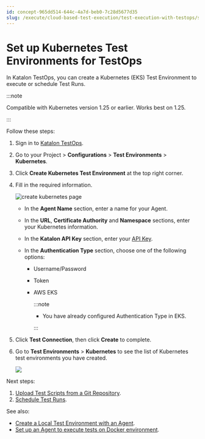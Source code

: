 ```yaml
---
id: concept-965dd514-644c-4a7d-beb0-7c28d5677d35
slug: /execute/cloud-based-test-execution/test-execution-with-testops/set-up-kubernetes-test-environments-for-testops
---
```


# Set up Kubernetes Test Environments for TestOps

In Katalon TestOps, you can create a Kubernetes \(EKS\) Test Environment to execute or schedule Test Runs.


:::note

Compatible with Kubernetes version 1.25 or earlier. Works best on 1.25.

:::

Follow these steps:

1.  Sign in to [Katalon TestOps](https://testops.katalon.io/login).
2.  Go to your Project &gt; **Configurations** &gt; **Test Environments** &gt; **Kubernetes**.

3.  Click **Create Kubernetes Test Environment** at the top right corner.

4.  Fill in the required information.

    <img src="https://github.com/katalon-studio/docs-images/raw/master/katalon-analytics/docs/testops-revamp-aug-aws-eks/create-kubernetes-page-2.png" alt="create kubernetes page" />

    -   In the **Agent Name** section, enter a name for your Agent.
    -   In the **URL**, **Certificate Authority** and **Namespace** sections, enter your Kubernetes information.
    -   In the **Katalon API Key** section, enter your [API Key](https://analytics.katalon.com/user/apikey).
    -   In the **Authentication Type** section, choose one of the following options:

        -   Username/Password
        -   Token
        -   AWS EKS

            
            :::note

            -   You have already configured Authentication Type in EKS.

            :::

5.  Click **Test Connection**, then click **Create** to complete.

6.  Go to **Test Environments** &gt; **Kubernetes** to see the list of Kubernetes test environments you have created.

    <img src="https://github.com/katalon-studio/docs-images/raw/master/katalon-analytics/docs/testops-revamp-aug-aws-eks/kubernetes-test-environment-page-list-2.png" />


Next steps:

1.  [Upload Test Scripts from a Git Repository](/organize/upload-test-scripts-from-a-git-repository/upload-test-scripts-from-the-git-repository-to-testops).
2.  [Schedule Test Runs](/execute/schedule-test-execution/schedule-test-runs-in-testops).

See also:

-   [Create a Local Test Environment with an Agent](/execute/cloud-based-test-execution/test-execution-with-testops/local-test-environments/create-a-local-test-environment-with-an-agent).
-   [Set up an Agent to execute tests on Docker environment](/execute/cloud-based-test-execution/test-execution-with-testops/set-up-docker-test-environments-for-testops).